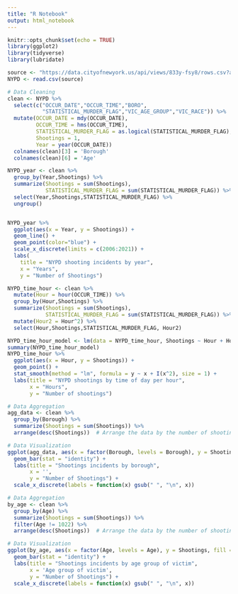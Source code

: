 ---
title: "R Notebook"
output: html_notebook
---

 
```{r}
knitr::opts_chunk$set(echo = TRUE)
library(ggplot2)
library(tidyverse)
library(lubridate)

```

```{r}
source <- "https://data.cityofnewyork.us/api/views/833y-fsy8/rows.csv?accessType=DOWNLOAD"
NYPD <- read.csv(source)
```

```{r}
# Data Cleaning
clean <- NYPD %>%
  select(c("OCCUR_DATE","OCCUR_TIME","BORO",
           "STATISTICAL_MURDER_FLAG","VIC_AGE_GROUP","VIC_RACE")) %>%
  mutate(OCCUR_DATE = mdy(OCCUR_DATE),
         OCCUR_TIME = hms(OCCUR_TIME),
         STATISTICAL_MURDER_FLAG = as.logical(STATISTICAL_MURDER_FLAG),
         Shootings = 1,
         Year = year(OCCUR_DATE))
  colnames(clean)[3] = 'Borough'
  colnames(clean)[6] = 'Age'
```

```{r}
NYPD_year <- clean %>%
  group_by(Year,Shootings) %>%
  summarize(Shootings = sum(Shootings),
            STATISTICAL_MURDER_FLAG = sum(STATISTICAL_MURDER_FLAG)) %>%
  select(Year,Shootings,STATISTICAL_MURDER_FLAG) %>%
  ungroup()


NYPD_year %>%
  ggplot(aes(x = Year, y = Shootings)) +
  geom_line() +
  geom_point(color="blue") +
  scale_x_discrete(limits = c(2006:2021)) +
  labs(
    title = "NYPD shooting incidents by year",
    x = "Years",
    y = "Number of Shootings")
```


```{r}
NYPD_time_hour <- clean %>%
  mutate(Hour = hour(OCCUR_TIME)) %>%
  group_by(Hour,Shootings) %>%
  summarize(Shootings = sum(Shootings),
            STATISTICAL_MURDER_FLAG = sum(STATISTICAL_MURDER_FLAG)) %>%
  mutate(Hour2 = Hour^2) %>%
  select(Hour,Shootings,STATISTICAL_MURDER_FLAG, Hour2)

NYPD_time_hour_model <- lm(data = NYPD_time_hour, Shootings ~ Hour + Hour2)
summary(NYPD_time_hour_model)
NYPD_time_hour %>%
  ggplot(aes(x = Hour, y = Shootings)) +
  geom_point() +
  stat_smooth(method = "lm", formula = y ~ x + I(x^2), size = 1) +
  labs(title = "NYPD shootings by time of day per hour",
       x = "Hours",
       y = "Number of shootings")
```
```{r}
# Data Aggregation
agg_data <- clean %>%
  group_by(Borough) %>%
  summarize(Shootings = sum(Shootings)) %>%
  arrange(desc(Shootings))  # Arrange the data by the number of shootings in descending order

# Data Visualization
ggplot(agg_data, aes(x = factor(Borough, levels = Borough), y = Shootings, fill = Borough)) +
  geom_bar(stat = "identity") +
  labs(title = "Shootings incidents by borough",
       x = '',
       y = "Number of Shootings") +
  scale_x_discrete(labels = function(x) gsub(" ", "\n", x))

```


```{r}
# Data Aggregation
by_age <- clean %>%
  group_by(Age) %>%
  summarize(Shootings = sum(Shootings)) %>%
  filter(Age != 1022) %>%
  arrange(desc(Shootings))  # Arrange the data by the number of shootings in descending order

# Data Visualization
ggplot(by_age, aes(x = factor(Age, levels = Age), y = Shootings, fill = Age)) +
  geom_bar(stat = "identity") +
  labs(title = "Shootings incidents by age group of victim",
       x = 'Age group of victim',
       y = "Number of Shootings") +
  scale_x_discrete(labels = function(x) gsub(" ", "\n", x))
```